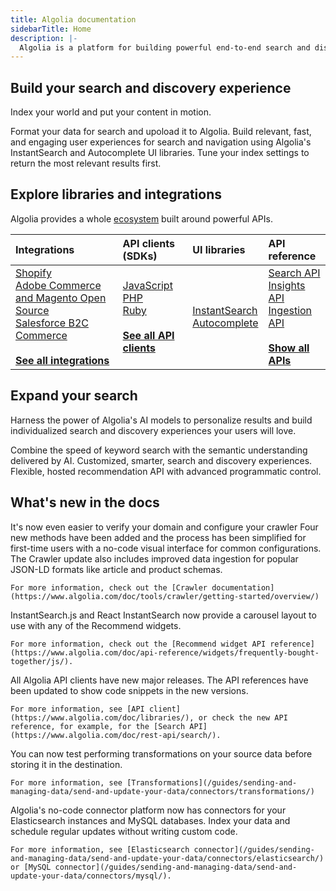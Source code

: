```yaml
---
title: Algolia documentation
sidebarTitle: Home
description: |-
  Algolia is a platform for building powerful end-to-end search and discovery solutions.
---
```


<CardGroup cols={3}>
  <Card title="What is Algolia?" href="/guides/getting-starterd/what-is-algolia/" img="/images/aearch-api.png">
  </Card>
  <Card title="Try the interactive tutorial" href="https://www.algolia.com/doc/onboarding/" img="/images/interactive-tutorial.png">
  </Card>
  <Card title="Algolia in three steps (video)" href="https://www.youtube.com/watch?v=yA4KISBv_88" img="/images/three-steps.png">
  </Card>
</CardGroup>

## Build your search and discovery experience

Index your world and put your content in motion.

<CardGroup cols={3}>
  <Card title="Connect your data" href="/guides/sending-and-managing-data/send-and-update-your-data/" horizontal="true">
    Format your data for search and upoload it to Algolia.
  </Card>
  <Card title="Build your UI" href="https://www.algolia.com/doc/guides/building-search-ui/what-is-instantsearch/js/" horizontal="true">
    Build relevant, fast, and engaging user experiences for search and navigation using Algolia's InstantSearch and Autocomplete UI libraries.
  </Card>
  <Card title="Optimize relevance" href="/guides/managing-results/relevance-overview/" horizontal="true">
    Tune your index settings to return the most relevant results first.
  </Card>
</CardGroup>

## Explore libraries and integrations

Algolia provides a whole [ecosystem](/guides/get-started/ecosystem/) built around powerful APIs.

| Integrations | API clients (SDKs) | UI libraries | API reference |
| :----------- | :----------------- | :----------- | :------------ |
| [Shopify](/integrations/shopify/overview/)<br/>[Adobe Commerce and Magento Open Source](/integrations/magento-2/getting-started/quick-start/)<br/>[Salesforce B2C Commerce](/integrations/salesforce-commerce-cloud-b2c/getting-started/introduction/)<br/><br/>[**See all integrations**](/integrayions/overview/) | [JavaScript](https://www.algolia.com/doc/libraries/javascript/v5/)<br/>[PHP](https://www.algolia.com/doc/libraries/php/v4/)<br/>[Ruby](https://www.algolia.com/doc/libraries/ruby/v3/)<br/><br/>[**See all API clients**](https://www.algolia.com/doc/libraries/) | [InstantSearch](https://www.algolia.com/doc/guides/building-search-ui/what-is-instantsearch/js/)<br/>[Autocomplete](https://www.algolia.com/doc/ui-libraries/autocomplete/introduction/what-is-autocomplete/) | [Search API](https://www.algolia.com/doc/rest-api/search/)<br/>[Insights API](https://www.algolia.com/doc/rest-api/insights/)<br/>[Ingestion API](https://www.algolia.com/doc/rest-api/ingestion/)<br/><br/>[**Show all APIs**](https://www.algolia.com/doc/api-reference/rest-api/) |

## Expand your search

Harness the power of Algolia's AI models to personalize results and build individualized search and discovery experiences your users will love.

<CardGroup cols={3}>
  <Card title="NeuralSearch" href="/guides/getting-started/neuralsearch" horizontal="true">
    Combine the speed of keyword search with the semantic understanding delivered by AI.
  </Card>
  <Card title="Personalization" href="https://www.algolia.com/doc/guides/personalization/ai-personalization/what-is-ai-personalization/" horizontal="true">
    Customized, smarter, search and discovery experiences.
  </Card>
  <Card title="Recommend" href="/guides/algolia-recommend/overview/" horizontal="true">
    Flexible, hosted recommendation API with advanced programmatic control.
  </Card>
</CardGroup>

## What's new in the docs

<Update label="2024-10-02" description="The next generation of the Algolia Crawler">
    It's now even easier to verify your domain and configure your crawler
    Four new methods have been added and the process has been simplified for first-time users with a no-code visual interface for common configurations.
    The Crawler update also includes improved data ingestion for popular JSON-LD formats like article and product schemas.

    For more information, check out the [Crawler documentation](https://www.algolia.com/doc/tools/crawler/getting-started/overview/)
</Update>
<Update label="2024-08-19" description="Carousel layout for Recommend widgets in InstantSearch">
    InstantSearch.js and React InstantSearch now provide a carousel layout to use with any of the Recommend widgets.

    For more information, check out the [Recommend widget API reference](https://www.algolia.com/doc/api-reference/widgets/frequently-bought-together/js/).
</Update>
<Update label="2024-08-14" description="New major versions of all Algolia API clients">
    All Algolia API clients have new major releases.
    The API references have been updated to show code snippets in the new versions.
    
    For more information, see [API client](https://www.algolia.com/doc/libraries/), or check the new API reference, for example, for the [Search API](https://www.algolia.com/doc/rest-api/search/).
</Update>
<Update label="2024-07-16" description="Data transformations for connectors available as beta">
    You can now test performing transformations on your source data before storing it in the destination.
    
    For more information, see [Transformations](/guides/sending-and-managing-data/send-and-update-your-data/connectors/transformations/)
</Update>
<Update label="2024-07-15" description="ElasticSearch and MySQL connectors released">
    Algolia's no-code connector platform now has connectors for your Elasticsearch instances and MySQL databases.
    Index your data and schedule regular updates without writing custom code.
    
    For more information, see [Elasticsearch connector](/guides/sending-and-managing-data/send-and-update-your-data/connectors/elasticsearch/) or [MySQL connector](/guides/sending-and-managing-data/send-and-update-your-data/connectors/mysql/).
</Update>



